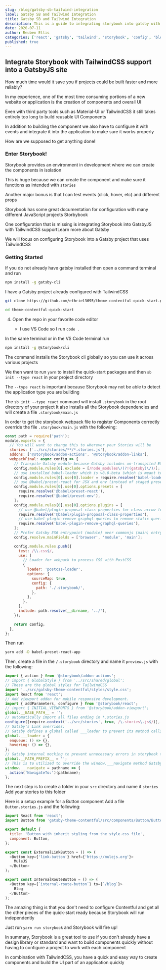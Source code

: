 ```yaml
---
slug: /blog/gatsby-sb-tailwind-integration
label: Gatsby SB and Tailwind Integration
title: Gatsby SB and Tailwind Integration
description: This is a guide to integrating storybook into gatsby with tailwindcss support
date: 2020-07-11
author: Reuben Ellis
categories: ['react', 'gatsby', 'tailwind', 'storybook', 'config', 'blog']
published: true
---
```



## Integrate Storybook with TailwindCSS support into a GatsbyJS site

How much time would it save you if projects could be built faster and more reliably?

In my experience, one of the most time consuming portions of a new website or application
is the creation of components and overall UI

Even with third party tools such as <ExternalLink href="https://material-ui.com/">Material-UI</ExternalLink> or <ExternalLink href="https://tailwindcss.com/">TailwindCSS </ExternalLink>
it still takes entirely too long to build reusable UI Components

In addition to building the component we also have to configure it with events
and integrate it into the application to make sure it works properly

How are we supposed to get anything done!

### Enter Storybook!

Storybook provides an environment in development where we can create the components
in isolation

This is huge because we can create the component and make sure it functions as
intended with `stories`

Another major bonus is that I can test events (click, hover, etc) and different props

Storybook has some great documentation for configuration with many different JavaScript projects <ExternalLink href="https://storybook.js.org/">Storbybook</ExternalLink>

One configuration that is missing is integrating Storybook into GatsbyJS with TailwindCSS support<ExternalLink href="https://www.gatsbyjs.org/">Learn more about Gatsby </ExternalLink>

We will focus on configuring Storybook into a Gatsby project that uses TailwindCSS

### Getting Started

If you do not already have gatsby installed then open a command terminal and run

```bash
npm install -g gatsby-cli
```

I have a Gatsby project already configured with TailwindCSS

```bash
git clone https://github.com/ethriel3695/theme-contentful-quick-start.git

cd theme-contentful-quick-start
```

4. Open the repo in your favorite code editor

   - I use VS Code so I run `code .`

In the same terminal or in the VS Code terminal run

```bash
npm install -g @storybook/cli
```

The command installs the Storybook cli globally so you can use it across various projects

We then want to run `yarn` to install the quick-start packages and then
`sb init --type react` in your project directory

The `--type react` is important because Storybook may not be able to detect
the application type you are building

The `sb init --type react` command will install `.storybook` in the root directory of your project
It also installs all the Storybook dependencies and will create a file `.storybook/main.js`

In order to get the storybook webpack file to register Components correctly override the file
`.storybook/main.js` with the following:

```js
const path = require('path');
module.exports = {
  // You will want to change this to wherever your Stories will be
  stories: ['../src/stories/**/*.stories.js'],
  addons: ['@storybook/addon-actions', '@storybook/addon-links'],
  webpackFinal: async config => {
    // Transpile Gatsby module because Gatsby includes un-transpiled ES6 code.
    config.module.rules[0].exclude = [/node_modules\/(?!(gatsby)\/)/];
    // use installed babel-loader which is v8.0-beta (which is meant to work with @babel/core@7)
    config.module.rules[0].use[0].loader = require.resolve('babel-loader');
    // use @babel/preset-react for JSX and env (instead of staged presets)
    config.module.rules[0].use[0].options.presets = [
      require.resolve('@babel/preset-react'),
      require.resolve('@babel/preset-env'),
    ];
    config.module.rules[0].use[0].options.plugins = [
      // use @babel/plugin-proposal-class-properties for class arrow functions
      require.resolve('@babel/plugin-proposal-class-properties'),
      // use babel-plugin-remove-graphql-queries to remove static queries from components when rendering in storybook
      require.resolve('babel-plugin-remove-graphql-queries'),
    ];
    // Prefer Gatsby ES6 entrypoint (module) over commonjs (main) entrypoint
    config.resolve.mainFields = ['browser', 'module', 'main'];

    config.module.rules.push({
      test: /\\.css$/,
      use: [
        // Loader for webpack to process CSS with PostCSS
        {
          loader: 'postcss-loader',
          options: {
            sourceMap: true,
            config: {
              path: './.storybook/',
            },
          },
        },
      ],
      include: path.resolve(__dirname, '../'),
    });

    return config;
  },
};
```

Then run

```bash
yarn add -D babel-preset-react-app
```

Then, create a file in the `/.storybook` directory
and name it `preview.js` with the following:

```js
import { action } from '@storybook/addon-actions';
// import { GlobalStyle } from '../src/shared/global';
// These are the global styles for TailwindCSS
import '../src/gatsby-theme-contentful/styles/style.css';
import React from 'react';
// Add viewport addon for mobile responsive development.
import { addParameters, configure } from '@storybook/react';
// import { INITIAL_VIEWPORTS } from '@storybook/addon-viewport';
global.__BASE_PATH__ = '';
// automatically import all files ending in *.stories.js
configure([require.context('../src/stories', true, /\.stories\.js$/)], module);
// Gatsby's Link overrides:
// Gatsby defines a global called ___loader to prevent its method calls from creating console errors you override it here
global.___loader = {
  enqueue: () => {},
  hovering: () => {},
};
// Gatsby internal mocking to prevent unnecessary errors in storybook testing environment
global.__PATH_PREFIX__ = '';
// This is to utilized to override the window.___navigate method Gatsby defines and uses to report what path a Link would be taking us to if it wasn't inside a storybook
window.___navigate = pathname => {
  action('NavigateTo:')(pathname);
};
```

The next step is to create a folder in your `src` directory and name it `stories`
Add your stories to this folder

Here is a setup example for a Button component
Add a file `Button.stories.js` and the following:

```js
import React from 'react';
import Button from 'gatsby-theme-contentful/src/components/Button/Button';

export default {
  title: 'Button with inherit styling from the style.css file',
  component: Button,
};

export const ExternalLinkButton = () => (
  <Button key={'link-button'} href={'https://mulejs.org'}>
    MuleJS
  </Button>
);

export const InternalRouteButton = () => (
  <Button key={`internal-route-button`} to={`/blog`}>
    Blog
  </Button>
);
```

The amazing thing is that you don't need to configure Contentful
and get all the other pieces of the quick-start ready because
Storybook will run independently

Just run `yarn run storybook` and Storybook will fire up!

In summary, Storybook is a great tool to use if you don't already have
a design library or standard and want to build components quickly
without having to configure a project to work with each component

In combination with TailwindCSS, you have a quick and easy way to
create components and build the UI part of an application quickly

